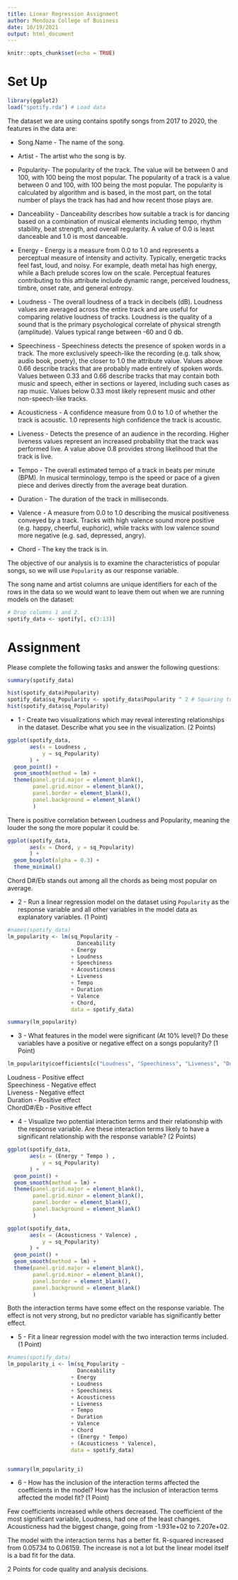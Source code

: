 ---
title: Linear Regression Assignment
author: Mendoza College of Business
date: 10/19/2021
output: html_document
---

```{r setup, include=FALSE}
knitr::opts_chunk$set(echo = TRUE)
```

# Set Up

```{r}
library(ggplot2)
load("spotify.rda") # Load data
```


The dataset we are using contains spotify songs from 2017 to 2020, the features in the data are:

* Song.Name - The name of the song. 

* Artist - The artist who the song is by.

* Popularity- The popularity of the track. The value will be between 0 and 100, with 100 being the most popular. The popularity of a track is a value between 0 and 100, with 100 being the most popular. The popularity is calculated by algorithm and is based, in the most part, on the total number of plays the track has had and how recent those plays are.

* Danceability - Danceability describes how suitable a track is for dancing based on a combination of musical elements including tempo, rhythm stability, beat strength, and overall regularity. A value of 0.0 is least danceable and 1.0 is most danceable.

* Energy - Energy is a measure from 0.0 to 1.0 and represents a perceptual measure of intensity and activity. Typically, energetic tracks feel fast, loud, and noisy. For example, death metal has high energy, while a Bach prelude scores low on the scale. Perceptual features contributing to this attribute include dynamic range, perceived loudness, timbre, onset rate, and general entropy.

* Loudness - The overall loudness of a track in decibels (dB). Loudness values are averaged across the entire track and are useful for comparing relative loudness of tracks. Loudness is the quality of a sound that is the primary psychological correlate of physical strength (amplitude). Values typical range between -60 and 0 db.

* Speechiness - Speechiness detects the presence of spoken words in a track. The more exclusively speech-like the recording (e.g. talk show, audio book, poetry), the closer to 1.0 the attribute value. Values above 0.66 describe tracks that are probably made entirely of spoken words. Values between 0.33 and 0.66 describe tracks that may contain both music and speech, either in sections or layered, including such cases as rap music. Values below 0.33 most likely represent music and other non-speech-like tracks.

* Acousticness - A confidence measure from 0.0 to 1.0 of whether the track is acoustic. 1.0 represents high confidence the track is acoustic.

* Liveness - Detects the presence of an audience in the recording. Higher liveness values represent an increased probability that the track was performed live. A value above 0.8 provides strong likelihood that the track is live.

* Tempo - The overall estimated tempo of a track in beats per minute (BPM). In musical terminology, tempo is the speed or pace of a given piece and derives directly from the average beat duration.

* Duration - The duration of the track in milliseconds.

* Valence - A measure from 0.0 to 1.0 describing the musical positiveness conveyed by a track. Tracks with high valence sound more positive (e.g. happy, cheerful, euphoric), while tracks with low valence sound more negative (e.g. sad, depressed, angry).

* Chord - The key the track is in.


The objective of our analysis is to examine the characteristics of popular songs, so we will use `Popularity` as our response variable. 

The song name and artist columns are unique identifiers for each of the rows in the data so we would want to leave them out when we are running models on the dataset:

```{r}
# Drop columns 1 and 2.
spotify_data <- spotify[, c(3:13)]
```


# Assignment

Please complete the following tasks and answer the following questions:
```{r, eval=F, include=F}
summary(spotify_data)
```

```{r, include=T}
hist(spotify_data$Popularity)
spotify_data$sq_Popularity <- spotify_data$Popularity ^ 2 # Squaring to fix negative skew
hist(spotify_data$sq_Popularity)
```



* 1 - Create two visualizations which may reveal interesting relationships in the dataset. Describe what you see in the visualization. (2 Points) 


```{r, eval=T, include=T}
ggplot(spotify_data, 
       aes(x = Loudness , 
           y = sq_Popularity)
       ) +
  geom_point() +
  geom_smooth(method = lm) +
  theme(panel.grid.major = element_blank(),
        panel.grid.minor = element_blank(),
        panel.border = element_blank(),
        panel.background = element_blank()
        ) 
```
  
There is positive correlation between Loudness and Popularity, meaning the louder the song the more popular it could be.


```{r}
ggplot(spotify_data,
       aes(x = Chord, y = sq_Popularity)
       ) +
  geom_boxplot(alpha = 0.3) +
  theme_minimal()
```
  
Chord D#/Eb stands out among all the chords as being most popular on average.

* 2 - Run a linear regression model on the dataset using `Popularity` as the response variable and all other variables in the model data as explanatory variables. (1 Point)

```{r}
#names(spotify_data)
lm_popularity <- lm(sq_Popularity ~ 
                      Danceability 
                    + Energy 
                    + Loudness 
                    + Speechiness 
                    + Acousticness 
                    + Liveness 
                    + Tempo 
                    + Duration 
                    + Valence 
                    + Chord, 
                    data = spotify_data)

summary(lm_popularity)
```



* 3 - What features in the model were significant (At 10% level)? Do these variables have a positive or negative effect on a songs popularity? (1 Point)
```{r}
lm_popularity$coefficients[c("Loudness", "Speechiness", "Liveness", "Duration", "ChordD#/Eb")]
```


  
Loudness - Positive effect  
Speechiness - Negative effect  
Liveness - Negative effect  
Duration - Positive effect  
ChordD#/Eb - Positive effect  


* 4 - Visualize two potential interaction terms and their relationship with the response variable. Are these interaction terms likely to have a significant relationship with the response variable? (2 Points)

```{r}
ggplot(spotify_data, 
       aes(x = (Energy * Tempo ) , 
           y = sq_Popularity)
       ) +
  geom_point() +
  geom_smooth(method = lm) +
  theme(panel.grid.major = element_blank(),
        panel.grid.minor = element_blank(),
        panel.border = element_blank(),
        panel.background = element_blank()
        ) 
```


```{r}
ggplot(spotify_data, 
       aes(x = (Acousticness * Valence) , 
           y = sq_Popularity)
       ) +
  geom_point() +
  geom_smooth(method = lm) +
  theme(panel.grid.major = element_blank(),
        panel.grid.minor = element_blank(),
        panel.border = element_blank(),
        panel.background = element_blank()
        ) 
```  
  
Both the interaction terms have some effect on the response variable. The effect is not very strong, but no predictor variable has significantly better effect.

* 5 - Fit a linear regression model with the two interaction terms included. (1 Point)

```{r}
#names(spotify_data)
lm_popularity_i <- lm(sq_Popularity ~ 
                      Danceability 
                    + Energy 
                    + Loudness 
                    + Speechiness 
                    + Acousticness 
                    + Liveness 
                    + Tempo 
                    + Duration 
                    + Valence 
                    + Chord
                    + (Energy * Tempo)
                    + (Acousticness * Valence), 
                    data = spotify_data)


summary(lm_popularity_i)
```


* 6 - How has the inclusion of the interaction terms affected the coefficients in the model? How has the inclusion of interaction terms affected the model fit? (1 Point)

Few coefficients increased while others decreased. The coefficient of the most significant variable, Loudness, had one of the least changes. Acousticness had the biggest change, going from -1.931e+02 to 7.207e+02.

The model with the interaction terms has a better fit. R-squared increased from 0.05734 to 0.06159. The increase is not a lot but the linear model itself is a bad fit for the data. 

2 Points for code quality and analysis decisions.

















































































